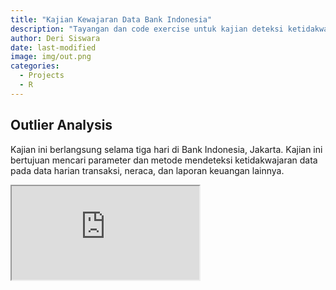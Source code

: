 ```yaml
---
title: "Kajian Kewajaran Data Bank Indonesia"
description: "Tayangan dan code exercise untuk kajian deteksi ketidakwajaran data Bank Indonesia dengan pendekatan statistika"
author: Deri Siswara
date: last-modified 
image: img/out.png
categories:
  - Projects
  - R
---
```


## Outlier Analysis

Kajian ini berlangsung selama tiga hari di Bank Indonesia, Jakarta. Kajian ini bertujuan mencari parameter dan metode mendeteksi ketidakwajaran data pada data harian transaksi, neraca, dan laporan keuangan lainnya.

<iframe class="slides" src="https://derikayz.quarto.pub/outliers/#/title-slide"></iframe>

